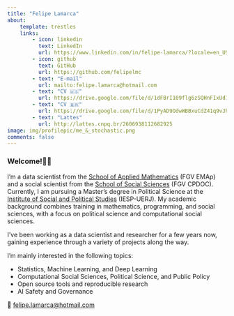 ```yaml
---
title: "Felipe Lamarca"
about:
    template: trestles
    links:
        - icon: linkedin
          text: LinkedIn
          url: https://www.linkedin.com/in/felipe-lamarca/?locale=en_US
        - icon: github
          text: GitHub
          url: https://github.com/felipelmc
        - text: "E-mail"
          url: mailto:felipe.lamarca@hotmail.com
        - text: "CV 🇺🇸"
          url: https://drive.google.com/file/d/1dFBrI109flg6zSQHnFIxUd1DRfieCYAT/view?usp=sharing
        - text: "CV 🇧🇷"
          url: https://drive.google.com/file/d/1PyAD9OdwWBBxuCdZ41q9vJhcvGmp5qwf/view?usp=sharing
        - text: "Lattes"
          url: http://lattes.cnpq.br/2606938112682925
image: img/profilepic/me_&_stochastic.png
comments: false
---
```


### Welcome!👋🏼

I'm a data scientist from the [School of Applied Mathematics](https://emap.fgv.br/en) (FGV EMAp) and a social scientist from the [School of Social Sciences](https://cpdoc.fgv.br/en) (FGV CPDOC). Currently, I am pursuing a Master's degree in Political Science at the [Institute of Social and Political Studies](https://iesp.uerj.br/en/) (IESP-UERJ). My academic background combines training in mathematics, programming, and social sciences, with a focus on political science and computational social sciences. 

I've been working as a data scientist and researcher for a few years now, gaining experience through a variety of projects along the way.

I'm mainly interested in the following topics:

- Statistics, Machine Learning, and Deep Learning
- Computational Social Sciences, Political Science, and Public Policy
- Open source tools and reproducible research
- AI Safety and Governance

📧 [felipe.lamarca@hotmail.com](mailto:felipe.lamarca@hotmail.com)

<!-- ### Fun Facts

- I'm a proud Carioca 🌴🌊🌞. Born and raised in Rio de Janeiro, Brazil 🇧🇷
- Enjoy playing video games🎮 and (occasionally) exercising🏃🏻 -->